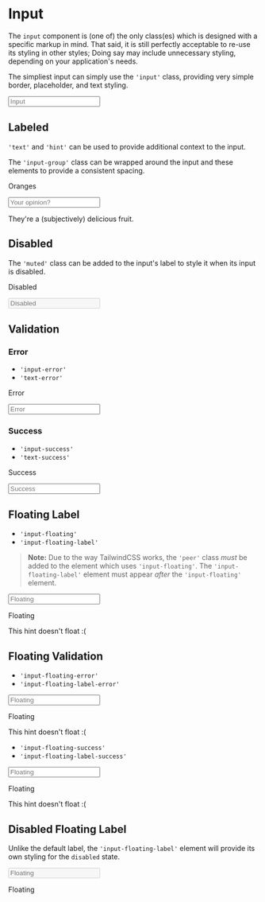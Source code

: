 
<Meta title="Components/Input" />

# Input

The `input` component is (one of) the only class(es) which is designed with a specific markup in mind.
That said, it is still perfectly acceptable to re-use its styling in other styles; Doing say may include unnecessary styling, depending on your application's needs.

The simpliest input can simply use the `'input'` class, providing very simple border, placeholder, and text styling.

<Canvas>
  <Story name="Default">
    <form>
      <input className="input" placeholder="Input" />
    </form>
  </Story>
</Canvas>

## Labeled

`'text'` and `'hint'` can be used to provide additional context to the input.

The `'input-group'` class can be wrapped around the input and these elements to provide a consistent spacing.

<Canvas>
  <Story name="Labeled">
    <form>
      <label className="input-group">
        <p className="text">Oranges</p>
        <input className="input" placeholder="Your opinion?" />
        <p className="hint">They're a (subjectively) delicious fruit.</p>
      </label>
    </form>
  </Story>
</Canvas>

## Disabled

The `'muted'` class can be added to the input's label to style it when its input is disabled.

<Canvas>
  <Story name="Disabled">
    <form>
      <label className="input-group">
        <p className="muted">Disabled</p>
        <input className="input" disabled placeholder="Disabled" />
      </label>
    </form>
  </Story>
</Canvas>

## Validation

### Error

* `'input-error'`
* `'text-error'`

<Canvas>
  <Story name="Error">
    <form>
      <label className="input-group">
        <p className="text-error">Error</p>
        <input className="input input-error" placeholder="Error" />
      </label>
    </form>
  </Story>
</Canvas>

### Success

* `'input-success'`
* `'text-success'`

<Canvas>
  <Story name="Success">
    <form>
      <label className="input-group">
        <p className="text-success">Success</p>
        <input className="input input-success" placeholder="Success" />
      </label>
    </form>
  </Story>
</Canvas>

## Floating Label

* `'input-floating'`
* `'input-floating-label'`

> **Note:** Due to the way TailwindCSS works, the `'peer'` class *must* be added to the element which uses `'input-floating'`.
> The `'input-floating-label'` element must appear *after* the `'input-floating'` element.

<Canvas>
  <Story name="Floating Label">
    <form>
      <label className="input-group">
        <input className="input-floating peer" placeholder="Floating" />
        <p className="input-floating-label">Floating</p>
        <p className="hint">This hint doesn't float :(</p>
      </label>
    </form>
  </Story>
</Canvas>

## Floating Validation

* `'input-floating-error'`
* `'input-floating-label-error'`

<Canvas>
  <Story name="Floating Error">
    <form>
      <label className="input-group">
        <input className="input-floating input-error peer" placeholder="Floating" />
        <p className="input-floating-label-error">Floating</p>
        <p className="hint">This hint doesn't float :(</p>
      </label>
    </form>
  </Story>
</Canvas>

* `'input-floating-success'`
* `'input-floating-label-success'`

<Canvas>
  <Story name="Floating Success">
    <form>
      <label className="input-group">
        <input className="input-floating input-success peer" placeholder="Floating" />
        <p className="input-floating-label-success">Floating</p>
        <p className="hint">This hint doesn't float :(</p>
      </label>
    </form>
  </Story>
</Canvas>

## Disabled Floating Label

Unlike the default label, the `'input-floating-label'` element will provide its own styling for the `disabled` state.

<Canvas>
  <Story name="Disabled Floating Label">
    <form>
      <label className="input-group">
        <input className="input-floating peer" disabled placeholder="Floating" />
        <p className="input-floating-label">Floating</p>
      </label>
    </form>
  </Story>
</Canvas>

